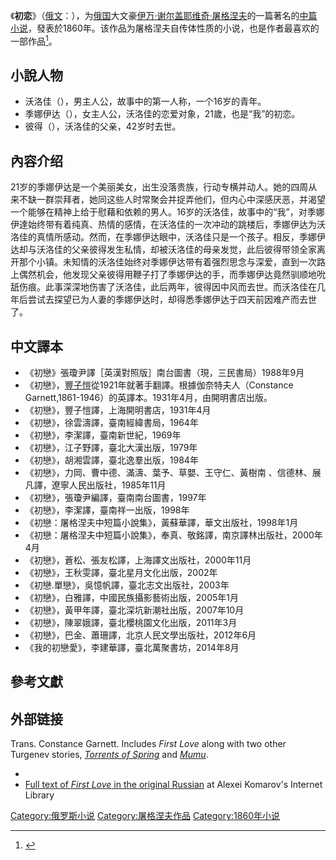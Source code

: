 {{Otheruses|初恋|other=同名或類似名的其它條目描述}}
{{Expand Japanese|初恋 (ツルゲーネフ)|time=2021-08-02}}
{{infobox Book |
| name          = 初恋
| title_orig    = Первая любовь (Pervaya ljubov)
| translator    = 
| image         = <!--prefer 1st edition-->
| image_caption = 
| author        = [[伊万·谢尔盖耶维奇·屠格涅夫|伊万·谢尔盖耶维奇·屠格涅夫]]
| illustrator   = 
| cover_artist  = 
| country       = [[俄国|俄国]]
| language      = [[俄文|俄文]]
| series        = 
| genre         = 
| publisher     = 
| release_date  = 1860年12月
| english_release_date =
| media_type    =
| pages         = 
| isbn          = 
| preceded_by   = 
| followed_by   = 
}}
《'''初恋'''》（[[俄文|俄文]]：{{lang|ru|Первая любовь}}），为[[俄国|俄国]]大文豪[[伊万·谢尔盖耶维奇·屠格涅夫|伊万·谢尔盖耶维奇·屠格涅夫]]的一篇著名的[[中篇小说|中篇小说]]，發表於1860年。该作品为屠格涅夫自传体性质的小说，也是作者最喜欢的一部作品<ref>{{cite book | language = zh-hans | author = 蓝棣之 | coauthors =  | title = 现代文学经典: 症候式分析 | url =  | date = 1998年 | location =  | publisher = 清华大学出版社 | id =  | isbn = 9787302029755 | pages = 107页 }}</ref>。

== 小說人物 ==
* 沃洛佳（{{lang|ru|Vladimir Petrovich}}），男主人公，故事中的第一人称，一个16岁的青年。
* 季娜伊达（{{lang|ru|Zinaida Alexandrovna Zasyekina}}），女主人公，沃洛佳的恋爱对象，21歲，也是“我”的初恋。
* 彼得（{{lang|ru|Pyotr Vasilyevich}}），沃洛佳的父亲，42岁时去世。

== 內容介绍 ==
21岁的季娜伊达是一个美丽美女，出生没落贵族，行动专横并动人。她的四周从来不缺一群崇拜者，她同这些人时常聚会并捉弄他们，但内心中深感厌恶，并渴望一个能够在精神上给于慰藉和依赖的男人。16岁的沃洛佳，故事中的“我”，对季娜伊達始终带有着纯真、热情的感情，在沃洛佳的一次冲动的跳楼后，季娜伊达为沃洛佳的真情所感动。然而，在季娜伊达眼中，沃洛佳只是一个孩子。相反，季娜伊达却与沃洛佳的父亲彼得发生私情，却被沃洛佳的母亲发觉，此后彼得带领全家离开那个小镇。未知情的沃洛佳始终对季娜伊达带有着强烈思念与深爱，直到一次路上偶然机会，他发现父亲彼得用鞭子打了季娜伊达的手，而季娜伊达竟然驯顺地吮舐伤痕。此事深深地伤害了沃洛佳，此后两年，彼得因中风而去世。而沃洛佳在几年后尝试去探望已为人妻的季娜伊达时，却得悉季娜伊达于四天前因难产而去世了。

== 中文譯本 ==
{{wikisource|初戀}}
*《初戀》張瓊尹譯［英漢對照版］南台圖書（現，三民書局）1988年9月
*《初戀》，[[豐子愷|豐子愷]]從1921年就著手翻譯。根據伽奈特夫人（Constance Garnett,1861-1946）的英譯本。1931年4月，由開明書店出版。
*《初戀》，豐子愷譯，上海開明書店，1931年4月  
*《初戀》，徐雲濤譯，臺南經緯書局，1964年
*《初戀》，李潔譯，臺南新世紀，1969年
*《初戀》，江子野譯，臺北大漢出版，1979年
*《初戀》，胡湘雲譯，臺北逸羣出版，1984年
*《初戀》，力岡、曹中德、滿濤、葉予、草嬰、王守仁、黃樹南 、信德林、展凡譯，遼寧人民出版社，1985年11月
*《初戀》，張瓊尹編譯，臺南南台圖書，1997年
*《初戀》，李潔譯，臺南祥一出版，1998年
*《初戀：屠格涅夫中短篇小說集》，黃蘇華譯，華文出版社，1998年1月
*《初戀：屠格涅夫中短篇小說集》，奉真、敬銘譯，南京譯林出版社，2000年4月
*《初戀》，蒼松、張友松譯，上海譯文出版社，2000年11月
*《初戀》，王秋雯譯，臺北星月文化出版，2002年
*《初戀.單戀》，吳憶帆譯，臺北志文出版社，2003年
*《初戀》，白雅譯，中國民族攝影藝術出版，2005年1月
*《初戀》，黃甲年譯，臺北深坑新潮社出版，2007年10月
*《初戀》，陳翠娥譯，臺北櫻桃園文化出版，2011年3月
*《初戀》，巴金、蕭珊譯，北京人民文學出版社，2012年6月
*《我的初戀愛》，李建華譯，臺北萬聚書坊，2014年8月

== 參考文獻 ==
<div class="references-small">
<references></references>
</div>

== 外部链接 ==
{{Gutenberg|no=9911|name=Torrents of Spring}} Trans. Constance Garnett. Includes ''First Love'' along with two other Turgenev stories, ''[[Torrents_of_Spring|Torrents of Spring]]'' and ''[[Mumu_(novella)|Mumu]]''.
* {{librivox book | title=First Love | author=Ivan TURGENEV}}
* [http://ilibrary.ru/text/1335/ Full text of ''First Love'' in the original Russian] at Alexei Komarov's Internet Library

{{Authority control}}
[[Category:俄罗斯小说|Category:俄罗斯小说]]
[[Category:屠格涅夫作品|Category:屠格涅夫作品]]
[[Category:1860年小说|Category:1860年小说]]